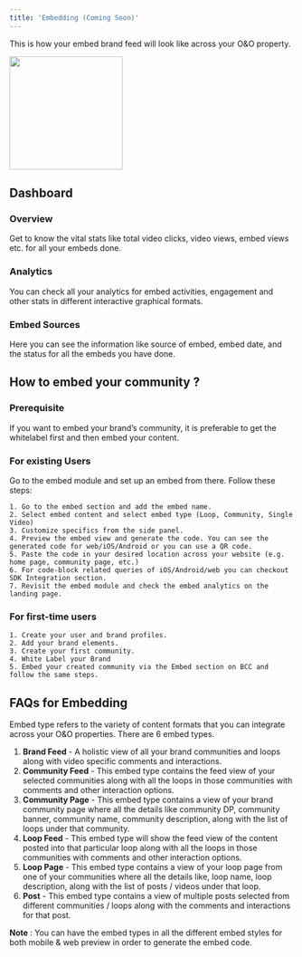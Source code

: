 ```yaml
---
title: 'Embedding (Coming Soon)'
---
```


This is how your embed brand feed will look like across your O&O property.

<img height="200" src="/visual-aids/Web Embed.png" />

## Dashboard

### Overview

Get to know the vital stats like total video clicks, video views, embed views etc. for all your embeds done.

### Analytics

You can check all your analytics for embed activities, engagement and other stats in different interactive graphical formats.

### Embed Sources

Here you can see the information like source of embed, embed date, and the status for all the embeds you have done.

## How to embed your community ?

### Prerequisite

If you want to embed your brand’s community, it is preferable to get the whitelabel first and then embed your content. 

### For existing Users

Go to the embed module and set up an embed from there. Follow these steps:

    1. Go to the embed section and add the embed name.
    2. Select embed content and select embed type (Loop, Community, Single Video)
    3. Customize specifics from the side panel.
    4. Preview the embed view and generate the code. You can see the generated code for web/iOS/Android or you can use a QR code.
    5. Paste the code in your desired location across your website (e.g. home page, community page, etc.)
    6. For code-block related queries of iOS/Android/web you can checkout SDK Integration section.
    7. Revisit the embed module and check the embed analytics on the landing page.

### For first-time users

    1. Create your user and brand profiles.
    2. Add your brand elements.
    3. Create your first community.
    4. White Label your Brand
    5. Embed your created community via the Embed section on BCC and follow the same steps.

## FAQs for Embedding

<Accordion title="What are embed types?">
Embed type refers to the variety of content formats that you can integrate across your O&O properties. There are 6 embed types.

1. **Brand Feed** - A holistic view of all your brand communities and loops along with video specific comments and interactions.
2. **Community Feed** - This embed type contains the feed view of your selected communities along with all the loops in those communities with comments and other interaction options. 
3. **Community Page** - This embed type contains a view of your brand community page where all the details like community DP, community banner, community name, community description, along with the list of loops under that community.
4. **Loop Feed** - This embed type will show the feed view of the content posted into that particular loop along with all the loops in those communities with comments and other interaction options. 
5. **Loop Page** - This embed type contains a view of your loop page from one of your communities where all the details like, loop name, loop description, along with the list of posts / videos under that loop.
6. **Post** - This embed type contains a view of multiple posts selected from different communities / loops along with the comments and interactions for that post.

**Note** : You can have the embed types in all the different embed styles for both mobile & web preview in order to generate the embed code.
</Accordion>

<Accordion title="What are embed styles ?">
</Accordion>

<Accordion title="What customizations can I do for different embed styles ?">
</Accordion>

<Accordion title="How can I add a customizable CTA button to my community videos ? (Explain the 'add button' flow of the customisation option)">
</Accordion>

<Accordion title="Embed Analytics terms (Explain all parameters under this title)">
</Accordion>

<Accordion title="How can I create/clone/delete an embed tag ?	">
</Accordion>

<Accordion title="How can I integrate my Brand Community on my app ?">
</Accordion>

</AccordionGroup>

